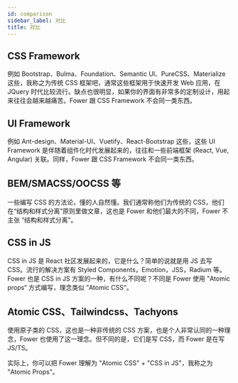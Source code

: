 ```yaml
---
id: comparison
sidebar_label: 对比
title: 对比
---
```


## CSS Framework

例如 Bootstrap、Bulma、Foundation、Semantic UI、PureCSS、Materialize 这些，我称之为传统 CSS 框架吧，通常这些框架用于快速开发 Web 应用，在 JQuery 时代比较流行。缺点也很明显，如果你的界面有非常多的定制设计，用起来往往会越来越痛苦。Fower 跟 CSS Framework 不会同一类东西。

## UI Framework

例如 Ant-design、Material-UI、Vuetify、React-Bootstrap 这些，这些 UI Framework 是伴随着组件化时代发展起来的，往往和一些前端框架 (React, Vue, Angular) 关联。同样，Fower 跟 CSS Framework 不会同一类东西。

## BEM/SMACSS/OOCSS 等

一些编写 CSS 的方法论，懂的人自然懂。我们通常称他们为传统的 CSS，他们在“结构和样式分离”原则里做文章，这也是 Fower 和他们最大的不同，Fower 不主张 “结构和样式分离”。

## CSS in JS

CSS in JS 是 React 社区发展起来的，它是什么？简单的说就是用 JS 去写 CSS。流行的解决方案有 Styled Components，Emotion，JSS，Radium 等。Fower 也是 CSS in JS 方案的一种，有什么不同呢？不同是 Fower 使用 ”Atomic props“ 方式编写，理念类似 ”Atomic CSS“。

## Atomic CSS、Tailwindcss、Tachyons

使用原子类的 CSS，这也是一种非传统的 CSS 方案，也是个人非常认同的一种理念，Fower 也使用了这一理念。但不同的是，它们是写 CSS，而 Fower 是在写 JS/TS。

实际上，你可以把 Fower 理解为 "Atomic CSS" + "CSS in JS"，我称之为 "Atomic Props"。
